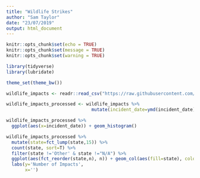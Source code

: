 ```yaml
---
title: "Wildlife Strikes"
author: "Sam Taylor"
date: "23/07/2019"
output: html_document
---
```


```r
knitr::opts_chunk$set(echo = TRUE)
knitr::opts_chunk$set(message = TRUE)
knitr::opts_chunk$set(warning = TRUE)
```

```r
library(tidyverse)
library(lubridate)

theme_set(theme_bw())

wildlife_impacts <- readr::read_csv("https://raw.githubusercontent.com/rfordatascience/tidytuesday/master/data/2019/2019-07-23/wildlife_impacts.csv")

wildlife_impacts_processed <- wildlife_impacts %>% 
                                mutate(incident_date=ymd(incident_date))
```

```r
wildlife_impacts_processed %>% 
  ggplot(aes(x=incident_date)) + geom_histogram()

wildlife_impacts_processed %>% 
  mutate(state=fct_lump(state,15)) %>% 
  count(state, sort=T) %>% 
  filter(state !='Other' & state !="N/A") %>% 
  ggplot(aes(fct_reorder(state,n), n)) + geom_col(aes(fill=state), color='black',show.legend=FALSE) + coord_flip() +
  labs(y='Number of Impacts',
       x='') 
```

